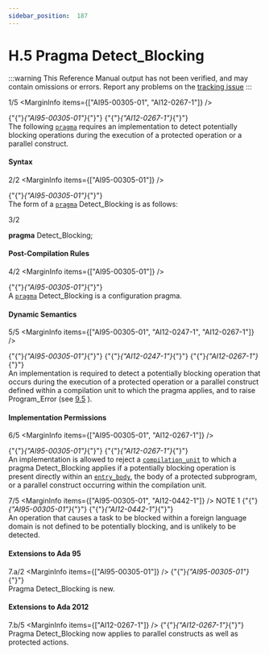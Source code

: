 ```yaml
---
sidebar_position:  187
---
```


# H.5 Pragma Detect_Blocking

:::warning
This Reference Manual output has not been verified,
and may contain omissions or errors.
Report any problems on the [tracking issue](https://github.com/ada-lang-io/ada-lang-io/issues/20)
:::


<MarginText>1/5</MarginText>
<MarginInfo items={["AI95-00305-01", "AI12-0267-1"]} />
<p>{"{"}<em>{"AI95-00305-01"}</em>{"}"} {"{"}<em>{"AI12-0267-1"}</em>{"}"} <br />The following <code><a href="../AA-2/AA-2.8#S0019">pragma</a></code> requires  an implementation to detect potentially blocking operations during the execution of  a protected operation or a parallel construct. <br /></p>


#### Syntax

<MarginText>2/2</MarginText>
<MarginInfo items={["AI95-00305-01"]} />
<p>{"{"}<em>{"AI95-00305-01"}</em>{"}"} <br />The form of a <code><a href="../AA-2/AA-2.8#S0019">pragma</a></code> Detect_Blocking is as follows: <br /></p>

<MarginText>3/2</MarginText>
<p>  <strong>pragma</strong> Detect_Blocking; <br /></p>


#### Post-Compilation Rules

<MarginText>4/2</MarginText>
<MarginInfo items={["AI95-00305-01"]} />
<p>{"{"}<em>{"AI95-00305-01"}</em>{"}"} <br />A <code><a href="../AA-2/AA-2.8#S0019">pragma</a></code> Detect_Blocking is a configuration pragma. <br /></p>


#### Dynamic Semantics

<MarginText>5/5</MarginText>
<MarginInfo items={["AI95-00305-01", "AI12-0247-1", "AI12-0267-1"]} />
<p>{"{"}<em>{"AI95-00305-01"}</em>{"}"} {"{"}<em>{"AI12-0247-1"}</em>{"}"} {"{"}<em>{"AI12-0267-1"}</em>{"}"} <br />An implementation is required to detect a potentially blocking operation that occurs during the execution of  a protected operation or a parallel construct defined within a compilation unit to which the pragma applies, and to raise Program_Error (see <a href="../AA-9/AA-9.5">9.5</a> ). <br /></p>


#### Implementation Permissions

<MarginText>6/5</MarginText>
<MarginInfo items={["AI95-00305-01", "AI12-0267-1"]} />
<p>{"{"}<em>{"AI95-00305-01"}</em>{"}"} {"{"}<em>{"AI12-0267-1"}</em>{"}"} <br />An implementation is allowed to reject a <code><a href="../AA-10/AA-10.1#S0286">compilation_unit</a></code> to which a pragma Detect_Blocking applies if a potentially blocking operation is present directly within an <code><a href="../AA-9/AA-9.5#S0260">entry_body</a></code>,  the body of a protected subprogram, or a parallel construct occurring within the compilation unit. <br /></p>

<MarginText>7/5</MarginText>
<MarginInfo items={["AI95-00305-01", "AI12-0442-1"]} />
<Admonition type="aarm" aarm="note" title="Note: ">
NOTE 1   {"{"}<em>{"AI95-00305-01"}</em>{"}"} {"{"}<em>{"AI12-0442-1"}</em>{"}"} <br />An operation that causes a task to be blocked within a foreign language domain is not defined to be potentially blocking, and is unlikely to  be detected. <br /></Admonition>


#### Extensions to Ada 95

<MarginText>7.a/2</MarginText>
<MarginInfo items={["AI95-00305-01"]} />
<Admonition type="aarm" aarm="note" title="Note: ">
{"{"}<em>{"AI95-00305-01"}</em>{"}"} <br />Pragma Detect_Blocking is new. <br /></Admonition>


#### Extensions to Ada 2012

<MarginText>7.b/5</MarginText>
<MarginInfo items={["AI12-0267-1"]} />
<Admonition type="aarm" aarm="note" title="Note: ">
{"{"}<em>{"AI12-0267-1"}</em>{"}"} <br />Pragma Detect_Blocking now applies to parallel constructs as well as protected actions. <br /></Admonition>


